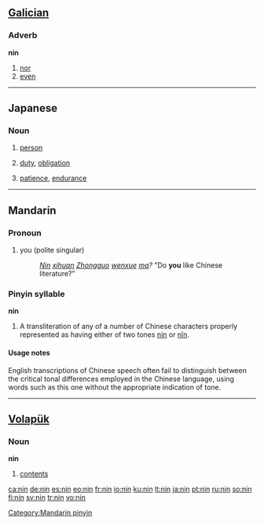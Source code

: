 {{also|nín|nǐn}}
==[[Galician]]==

===Adverb===
'''nin'''

# [[nor]]
# [[even]]

----

==Japanese==

===Noun===
{{ja-noun|r|hira=にん}}

# {{ja-def|人}} [[person]]
# {{ja-def|任}} [[duty]], [[obligation]]
# {{ja-def|忍}} [[patience]], [[endurance]]

----

==Mandarin==
{{zh-hanzi|[[您]]}}

===Pronoun===
{{cmn-pronoun|p|pin=nín|pint=nin2|tas=您}}

# {{i|courteous}} you (polite singular)
#: ''[[nin|Nin]] [[xihuan]] [[Zhongguo]] [[wenxue]] [[ma]]?''  "Do '''you''' like Chinese literature?"

===Pinyin syllable===
'''nin'''

# A transliteration of any of a number of Chinese characters properly represented as having either of two tones [[nín]] or [[nǐn]].

====Usage notes====
English transcriptions of Chinese speech often fail to distinguish between the critical tonal differences employed in the Chinese language, using words such as this one without the appropriate indication of tone.

{{zh-attention}}

[[Category:Mandarin pinyin]]

----

==[[Volapük]]==

===Noun===
'''nin'''

# [[contents]]

[[ca:nin]]
[[de:nin]]
[[es:nin]]
[[eo:nin]]
[[fr:nin]]
[[io:nin]]
[[ku:nin]]
[[lt:nin]]
[[ja:nin]]
[[pt:nin]]
[[ru:nin]]
[[so:nin]]
[[fi:nin]]
[[sv:nin]]
[[tr:nin]]
[[vo:nin]]